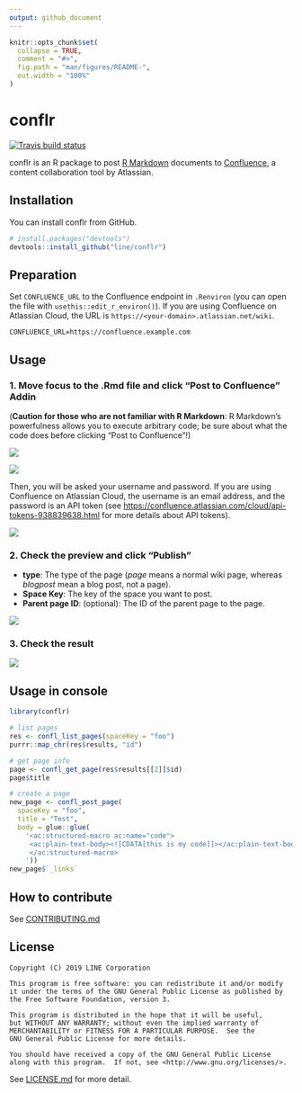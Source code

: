 ```yaml
---
output: github_document
---
```


<!-- README.md is generated from README.Rmd. Please edit that file -->

```r
knitr::opts_chunk$set(
  collapse = TRUE,
  comment = "#>",
  fig.path = "man/figures/README-",
  out.width = "100%"
)
```

# conflr

[![Travis build status](https://travis-ci.org/line/conflr.svg?branch=master)](https://travis-ci.org/line/conflr)

conflr is an R package to post [R Markdown](https://rmarkdown.rstudio.com/) documents to [Confluence](https://www.atlassian.com/software/confluence), a content collaboration tool by Atlassian.

## Installation

You can install conflr from GitHub.

``` r
# install.packages("devtools")
devtools::install_github("line/conflr")
```

## Preparation

Set `CONFLUENCE_URL` to the Confluence endpoint in `.Renviron` (you can open the file with `usethis::edit_r_environ()`). If you are using Confluence on Atlassian Cloud, the URL is `https://<your-domain>.atlassian.net/wiki`.

```
CONFLUENCE_URL=https://confluence.example.com
```

## Usage

### 1. Move focus to the .Rmd file and click "Post to Confluence" Addin

(**Caution for those who are not familiar with R Markdown**: R Markdown's powerfulness allows you to execute arbitrary code; be sure about what the code does before clicking "Post to Confluence"!)

![](./man/figures/screenshot1.png)

![](./man/figures/screenshot2.png)

Then, you will be asked your username and password. If you are using Confluence on Atlassian Cloud, the username is an email address, and the password is an API token (see <https://confluence.atlassian.com/cloud/api-tokens-938839638.html> for more details about API tokens).

![](./man/figures/popup1.png)

### 2. Check the preview and click "Publish"

* **type**: The type of the page (*page* means a normal wiki page, whereas *blogpost* mean a blog post, not a page).
* **Space Key**: The key of the space you want to post.
* **Parent page ID**: (optional): The ID of the parent page to the page.

![](./man/figures/screenshot3.png)

### 3. Check the result

![](./man/figures/screenshot4.png)

## Usage in console

```r
library(conflr)

# list pages
res <- confl_list_pages(spaceKey = "foo")
purrr::map_chr(res$results, "id")

# get page info
page <- confl_get_page(res$results[[2]]$id)
page$title

# create a page
new_page <- confl_post_page(
  spaceKey = "foo",
  title = "Test",
  body = glue::glue(
    '<ac:structured-macro ac:name="code">
     <ac:plain-text-body><![CDATA[this is my code]]></ac:plain-text-body>
     </ac:structured-macro>
    '))
new_page$`_links`
```

## How to contribute
See [CONTRIBUTING.md](CONTRIBUTING.md)

## License
```
Copyright (C) 2019 LINE Corporation

This program is free software: you can redistribute it and/or modify
it under the terms of the GNU General Public License as published by
the Free Software Foundation, version 3.

This program is distributed in the hope that it will be useful,
but WITHOUT ANY WARRANTY; without even the implied warranty of
MERCHANTABILITY or FITNESS FOR A PARTICULAR PURPOSE.  See the
GNU General Public License for more details.

You should have received a copy of the GNU General Public License
along with this program.  If not, see <http://www.gnu.org/licenses/>.
```
See [LICENSE.md](LICENSE.md) for more detail.
